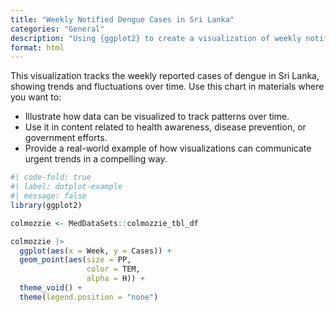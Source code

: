 ```yaml
---
title: "Weekly Notified Dengue Cases in Sri Lanka"
categories: "General"
description: "Using {ggplot2} to create a visualization of weekly notified dengue cases in Sri Lanka."
format: html
---
```


This visualization tracks the weekly reported cases of dengue in Sri Lanka, showing trends and fluctuations over time. Use this chart in materials where you want to:

- Illustrate how data can be visualized to track patterns over time.
- Use it in content related to health awareness, disease prevention, or government efforts.
- Provide a real-world example of how visualizations can communicate urgent trends in a compelling way.

```r
#| code-fold: true
#| label: dotplot-example
#| message: false
library(ggplot2)

colmozzie <- MedDataSets::colmozzie_tbl_df

colmozzie |> 
  ggplot(aes(x = Week, y = Cases)) +
  geom_point(aes(size = PP,
                 color = TEM,
                 alpha = H)) +
  theme_void() +
  theme(legend.position = "none")
```

